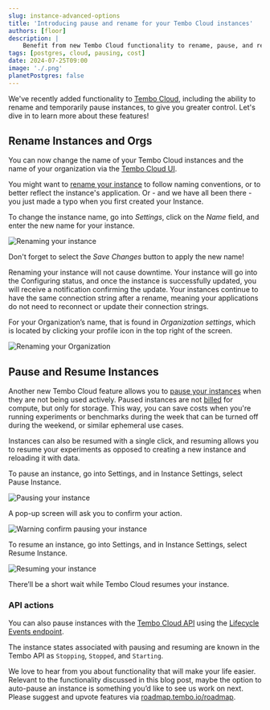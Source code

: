 ---
slug: instance-advanced-options
title: 'Introducing pause and rename for your Tembo Cloud instances'
authors: [floor]
description: |
    Benefit from new Tembo Cloud functionality to rename, pause, and resume instances
tags: [postgres, cloud, pausing, cost]
date: 2024-07-25T09:00
image: './.png'
planetPostgres: false
---

We've recently added functionality to [Tembo Cloud](https://cloud.tembo.io/), including the ability to rename and temporarily pause instances, to give you greater control. Let's dive in to learn more about these features!


## Rename Instances and Orgs 

You can now change the name of your Tembo Cloud instances and the name of your organization via the [Tembo Cloud UI](https://cloud.tembo.io/).

You might want to [rename your instance](https://tembo.io/docs/product/cloud/configuration-and-management/rename-an-instance) to follow naming conventions, or to better reflect the instance's application. Or - and we have all been there - you just made a typo when you first created your Instance.

To change the instance name, go into _Settings_, click on the _Name_ field, and enter the new name for your instance.


![Renaming your instance](./renaming-instance.png)

Don't forget to select the _Save Changes_ button to apply the new name!

Renaming your instance will not cause downtime. Your instance will go into the Configuring status, and once the instance is successfully updated, you will receive a notification confirming the update. Your instances continue to have the same connection string after a rename, meaning your applications do not need to reconnect or update their connection strings.


For your Organization’s name, that is found in _Organization settings_, which is located by clicking your profile icon in the top right of the screen.

![Renaming your Organization](./renaming-organization.png)

## Pause and Resume Instances

Another new Tembo Cloud feature allows you to [pause your instances](https://tembo.io/docs/product/cloud/configuration-and-management/pause-instance) when they are not being used actively. Paused instances are not [billed](https://tembo.io/docs/product/cloud/billing) for compute, but only for storage. This way, you can save costs when you're running experiments or benchmarks during the week that can be turned off during the weekend, or similar ephemeral use cases.


Instances can also be resumed with a single click, and resuming allows you to resume your experiments as opposed to creating a new instance and reloading it with data.

To pause an instance, go into Settings, and in Instance Settings, select Pause Instance.

![Pausing your instance](./pause-instance.png)

A pop-up screen will ask you to confirm your action.

![Warning confirm pausing your instance](./pause-warning.png)

To resume an instance, go into Settings, and in Instance Settings, select Resume Instance.

![Resuming your instance](./resume-instance.png)

There’ll be a short wait while Tembo Cloud resumes your instance.

### API actions

You can also pause instances with the [Tembo Cloud API](https://tembo.io/docs/development/api) using the [Lifecycle Events endpoint](https://api.tembo.io/redoc#tag/instance/operation/instance_event).

The instance states associated with pausing and resuming are known in the Tembo API as `Stopping`, `Stopped`, and `Starting`.

We love to hear from you about functionality that will make your life easier. Relevant to the functionality discussed in this blog post, maybe the option to auto-pause an instance is something you’d like to see us work on next. Please suggest and upvote features via [roadmap.tembo.io/roadmap](https://roadmap.tembo.io/roadmap).
